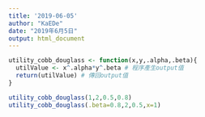 ```yaml
---
title: '2019-06-05'
author: "KaEDe"
date: "2019年6月5日"
output: html_document
---
```


```r
utility_cobb_douglass <- function(x,y,.alpha,.beta){
  utilValue <- x^.alpha*y^.beta # 程序產生output值
  return(utilValue) # 傳回output值
}
```

```r
utility_cobb_douglass(1,2,0.5,0.8)
utility_cobb_douglass(.beta=0.8,2,0.5,x=1)
```

